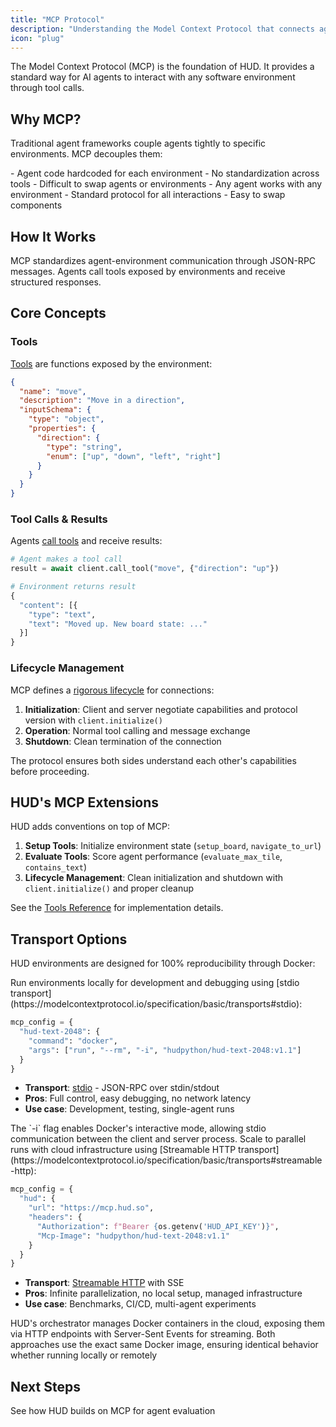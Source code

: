 ```yaml
---
title: "MCP Protocol"
description: "Understanding the Model Context Protocol that connects agents to environments"
icon: "plug"
---
```


The Model Context Protocol (MCP) is the foundation of HUD. It provides a standard way for AI agents to interact with any software environment through tool calls.

## Why MCP?

Traditional agent frameworks couple agents tightly to specific environments. MCP decouples them:

<CardGroup cols={2}>
<Card title="Without MCP" icon="x">
  - Agent code hardcoded for each environment
  - No standardization across tools
  - Difficult to swap agents or environments
</Card>

<Card title="With MCP" icon="check">
  - Any agent works with any environment
  - Standard protocol for all interactions
  - Easy to swap components
</Card>
</CardGroup>

## How It Works

MCP standardizes agent-environment communication through JSON-RPC messages. Agents call tools exposed by environments and receive structured responses.

## Core Concepts

### Tools

[Tools](https://modelcontextprotocol.io/specification/server/tools) are functions exposed by the environment:

```json
{
  "name": "move",
  "description": "Move in a direction",
  "inputSchema": {
    "type": "object",
    "properties": {
      "direction": {
        "type": "string",
        "enum": ["up", "down", "left", "right"]
      }
    }
  }
}
```

### Tool Calls & Results

Agents [call tools](https://modelcontextprotocol.io/specification/server/tools#calling-tools) and receive results:

```python
# Agent makes a tool call
result = await client.call_tool("move", {"direction": "up"})

# Environment returns result
{
  "content": [{
    "type": "text",
    "text": "Moved up. New board state: ..."
  }]
}
```

### Lifecycle Management

MCP defines a [rigorous lifecycle](https://modelcontextprotocol.io/specification/basic/lifecycle) for connections:

1. **Initialization**: Client and server negotiate capabilities and protocol version with `client.initialize()`
2. **Operation**: Normal tool calling and message exchange
3. **Shutdown**: Clean termination of the connection

The protocol ensures both sides understand each other's capabilities before proceeding.





## HUD's MCP Extensions

HUD adds conventions on top of MCP:

1. **Setup Tools**: Initialize environment state (`setup_board`, `navigate_to_url`)
2. **Evaluate Tools**: Score agent performance (`evaluate_max_tile`, `contains_text`)
3. **Lifecycle Management**: Clean initialization and shutdown with `client.initialize()` and proper cleanup

See the [Tools Reference](/reference/tools) for implementation details.

## Transport Options

HUD environments are designed for 100% reproducibility through Docker:

<Tabs>
<Tab title="Local Docker Build">
Run environments locally for development and debugging using [stdio transport](https://modelcontextprotocol.io/specification/basic/transports#stdio):

```python
mcp_config = {
  "hud-text-2048": {
    "command": "docker",
    "args": ["run", "--rm", "-i", "hudpython/hud-text-2048:v1.1"]
  }
}
```

- **Transport**: [stdio](https://modelcontextprotocol.io/specification/basic/transports#stdio) - JSON-RPC over stdin/stdout
- **Pros**: Full control, easy debugging, no network latency
- **Use case**: Development, testing, single-agent runs

<Info>
The `-i` flag enables Docker's interactive mode, allowing stdio communication between the client and server process.
</Info>
</Tab>

<Tab title="Remote Docker Launch">
Scale to parallel runs with cloud infrastructure using [Streamable HTTP transport](https://modelcontextprotocol.io/specification/basic/transports#streamable-http):

```python
mcp_config = {
  "hud": {
    "url": "https://mcp.hud.so",
    "headers": {
      "Authorization": f"Bearer {os.getenv('HUD_API_KEY')}",
      "Mcp-Image": "hudpython/hud-text-2048:v1.1"
    }
  }
}
```

- **Transport**: [Streamable HTTP](https://modelcontextprotocol.io/specification/basic/transports#streamable-http) with SSE
- **Pros**: Infinite parallelization, no local setup, managed infrastructure
- **Use case**: Benchmarks, CI/CD, multi-agent experiments

<Info>
HUD's orchestrator manages Docker containers in the cloud, exposing them via HTTP endpoints with Server-Sent Events for streaming.
</Info>
</Tab>
</Tabs>

<Check>
Both approaches use the exact same Docker image, ensuring identical behavior whether running locally or remotely
</Check>

## Next Steps

<Card title="Architecture" icon="sitemap" href="/core-concepts/architecture">
  See how HUD builds on MCP for agent evaluation
</Card>

